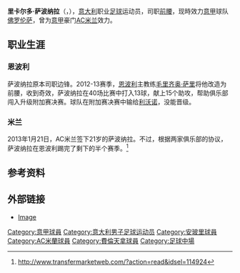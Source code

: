 {{noteTA
|T=zh-hk:列卡度·沙普拿拉;zh-cn:里卡尔多·萨波纳拉
|1=zh-hk:列卡度·沙普拿拉;zh-cn:里卡尔多·萨波纳拉
|2=zh-hk:沙普拿拉;zh-cn:萨波纳拉
|G1=足球
|G2=意甲
}}
{{Infobox football biography
|name           = 里卡尔多·萨波纳拉<br>{{lang|it|Riccardo Saponara}}
|image          = Saponara nel 2013.jpg
|caption        = 
|fullname       = Riccardo Saponara
|birth_date     = {{birth date and age|1991|12|21|df=y}}
|birth_place    = {{ITA}}[[弗利_(意大利)|弗利]]
|height         = {{height|m=1.85}}
|position       = [[前腰|前腰]]
| currentclub = [[佛罗伦萨足球俱乐部|佛罗伦萨]]
| clubnumber = 8
|youthyears1    = 2000–2004
|youthclubs1    = Sammartinese
|youthyears2    = 2004–2007
|youthclubs2    = Sporting Forlì
|youthyears3    = 2007–2009
|youthclubs3    = {{link-en|拉文纳足球俱乐部|Ravenna F.C.|拉文纳}}
|years1         = 2009–2010
|clubs1         = {{link-en|拉文纳足球俱乐部|Ravenna F.C.|拉文纳}}
|caps1          = 3
|goals1         = 0
|years2         = 2010–2013
|clubs2         = [[恩波利足球俱乐部|恩波利]]
|caps2          = 83
|goals2         = 12
|years3         = 2013–2015
|clubs3         = [[AC米兰|AC米兰]]
|caps3          = 8
|goals3         = 0
|years4         = 2015–2017
|clubs4         = [[恩波利足球俱乐部|恩波利]]
|caps4          = 68
|goals4         = 14
| years5 = 2017–2018
| clubs5 = → [[佛罗伦萨足球俱乐部|佛罗伦萨]]（外租）
| caps5 = 29
| goals5 = 2
| years6 = 2018–
| clubs6 = [[佛罗伦萨足球俱乐部|佛罗伦萨]]
| caps6 = 2
| goals6 = 0
| years7 = 2018–2019
| clubs7 = → [[桑普多利亚足球俱乐部|桑普多利亚]]（外租）
| caps7 = 22
| goals7 = 2
| years8 = 2019–2020
| clubs8 = → [[热那亚板球与足球俱乐部|热那亚]]（外租）
| caps8 = 4
| goals8 = 0
| years9 = 2020
| clubs9 = → [[莱切足球俱乐部|莱切]]（外租）
| caps9 = 13
| goals9 = 2
| years10 = 2021
| clubs10 = → [[斯佩齊亞足球俱樂部|斯佩齊亞]]（外租）
| caps10 = 9
| goals10 = 2
|nationalyears1 = 2009
|nationalteam1  = {{link-en|意大利18岁以下国家足球队|Italy national under-18 football team|意大利U18}}     
|nationalcaps1  = 3  
|nationalgoals1 = 0
|nationalyears2 = 2009 
|nationalteam2  = {{link-en|意大利19岁以下国家足球队|Italy national under-19 football team|意大利U19}}
|nationalcaps2  = 1  
|nationalgoals2 = 0
|nationalyears3 = 2011–2013
|nationalteam3  = [[義大利21歲以下國家足球隊|意大利U21]]
|nationalcaps3  = 22  
|nationalgoals3 = 3
|pcupdate       = 2021-1-5
|ntupdate       = 2013-2-26
}}
'''里卡尔多·萨波纳拉'''（'''{{lang|it|Riccardo Saponara}}'''，{{bd|1991年|12月21日}}），[[意大利|意大利]]职业[[足球|足球]]运动员，司职[[前腰|前腰]]，现時效力[[意甲|意甲]]球队[[佛罗伦萨足球俱乐部|佛罗伦萨]]，曾为[[意甲|意甲]]豪门[[AC米兰|AC米兰]]效力。

== 职业生涯 ==
===恩波利===
萨波纳拉原本司职边锋。2012-13赛季，[[恩波利足球俱乐部|恩波利]]主教练[[毛里齐奥·萨里|毛里齐奥·萨里]]将他改造为前腰，收到奇效，萨波纳拉在40场比赛中打入13球，献上15个助攻，帮助俱乐部闯入升级附加赛决赛。球队在附加赛决赛中输给[[利沃诺足球俱乐部|利沃诺]]，没能晋级。 

===米兰===
2013年1月21日，AC米兰签下21岁的萨波纳拉。不过，根据两家俱乐部的协议，萨波纳拉在恩波利踢完了剩下的半个赛季。<ref>http://www.transfermarketweb.com/?action=read&idsel=114924</ref>

==参考资料==
{{reflist}}

==外部链接==
*[https://archive.is/20130723014838/https://si0.twimg.com/profile_images/378800000123712680/9f6765baf56e7c1f230094ce26fd1112.jpeg Image]

{{費倫天拿球員名單}}

{{DEFAULTSORT:Saponara, Riccardo}}
[[Category:意甲球員|Category:意甲球員]]
[[Category:意大利男子足球运动员|Category:意大利男子足球运动员]]
[[Category:安玻里球員|Category:安玻里球員]]
[[Category:AC米蘭球員|Category:AC米蘭球員]]
[[Category:費倫天拿球員|Category:費倫天拿球員]]
[[Category:足球中場|Category:足球中場]]